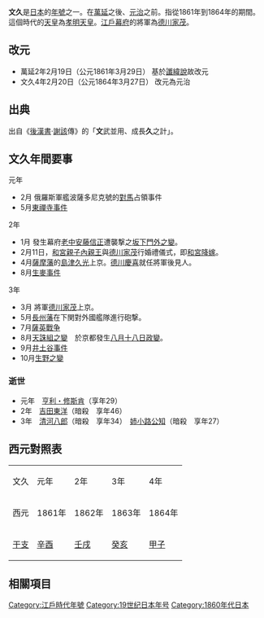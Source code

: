 {{japanese|japanese=文久|kana=ぶんきゅう|romaji=Bunkyū}}

'''文久'''是[[日本|日本]]的[[年號|年號]]之一。在[[萬延|萬延]]之後、[[元治|元治]]之前。指從1861年到1864年的期間。這個時代的[[天皇|天皇]]為[[孝明天皇|孝明天皇]]。[[江戶幕府|江戶幕府]]的將軍為[[德川家茂|德川家茂]]。

==改元==
*萬延2年2月19日（公元1861年3月29日） 基於[[讖緯|讖緯說]]故改元
*文久4年2月20日（公元1864年3月27日） 改元為元治

==出典==
出自《[[後漢書|後漢書]]·[[謝該|謝該]]傳》的「'''文'''武並用、成長'''久'''之計」。

== 文久年間要事 ==
;元年
*2月 俄羅斯軍艦波薩多尼克號的[[對馬|對馬]]占領事件
*5月[[東禪寺事件|東禪寺事件]]
;2年
*1月 發生幕府[[老中|老中]][[安藤信正|安藤信正]]遭襲撃之[[坂下門外之變|坂下門外之變]]。
*2月11日，[[和宮親子內親王|和宮親子內親王]]與[[德川家茂|德川家茂]]行婚禮儀式，即[[和宮降嫁|和宮降嫁]]。
*4月[[薩摩藩|薩摩藩]]的[[島津久光|島津久光]]上京。[[德川慶喜|德川慶喜]]就任將軍後見人。
*8月[[生麥事件|生麥事件]]
;3年
*3月 將軍[[德川家茂|德川家茂]]上京。
*5月[[長州藩|長州藩]]在下関對外國艦隊進行砲撃。
*7月[[薩英戰争|薩英戰争]]
*8月[[天誅組之變|天誅組之變]]　於京都發生[[八月十八日政變|八月十八日政變]]。
*9月[[井土谷事件|井土谷事件]]
*10月[[生野之變|生野之變]]

===逝世===
*元年　[[亨利・修斯肯|亨利・修斯肯]]（享年29）
*2年　[[吉田東洋|吉田東洋]]（暗殺　享年46）
*3年　[[清河八郎|清河八郎]]（暗殺　享年34）　[[姉小路公知|姉小路公知]]（暗殺　享年27）

== 西元對照表 ==
{| class="wikitable" cellspacing=0 style="text-align:center"
|- style="background-color:#CCCCCC;"
|文久||元年||2年||3年||4年
|-
|西元||1861年||1862年||1863年||1864年
|-
|[[干支|干支]]||[[辛酉|辛酉]]||[[壬戌|壬戌]]||[[癸亥|癸亥]]||[[甲子|甲子]]
|}

== 相關項目 ==
{{年号|[[萬延|萬延]]|[[日本年號|日本年號]]|[[元治|元治]]}}
{{江戶時代年號}}
{{DEFAULTSORT:Bunkyuu}}

[[Category:江戶時代年號|Category:江戶時代年號]]
[[Category:19世纪日本年号|Category:19世纪日本年号]]
[[Category:1860年代日本|Category:1860年代日本]]